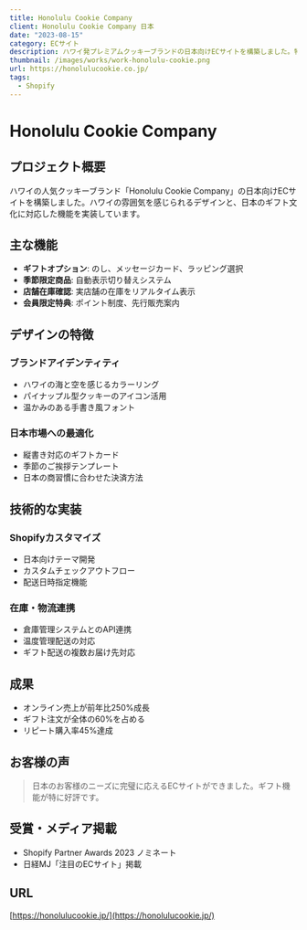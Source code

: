 ```yaml
---
title: Honolulu Cookie Company
client: Honolulu Cookie Company 日本
date: "2023-08-15"
category: ECサイト
description: ハワイ発プレミアムクッキーブランドの日本向けECサイトを構築しました。特徴的なパイナップル型クッキーの魅力を伝えるデザインと、スムーズな購入体験を実現。1998年創業の歴史あるブランドのアロハスピリットを表現。
thumbnail: /images/works/work-honolulu-cookie.png
url: https://honolulucookie.co.jp/
tags:
  - Shopify
---
```


# Honolulu Cookie Company

## プロジェクト概要

ハワイの人気クッキーブランド「Honolulu Cookie Company」の日本向けECサイトを構築しました。ハワイの雰囲気を感じられるデザインと、日本のギフト文化に対応した機能を実装しています。

## 主な機能

- **ギフトオプション**: のし、メッセージカード、ラッピング選択
- **季節限定商品**: 自動表示切り替えシステム
- **店舗在庫確認**: 実店舗の在庫をリアルタイム表示
- **会員限定特典**: ポイント制度、先行販売案内

## デザインの特徴

### ブランドアイデンティティ
- ハワイの海と空を感じるカラーリング
- パイナップル型クッキーのアイコン活用
- 温かみのある手書き風フォント

### 日本市場への最適化
- 縦書き対応のギフトカード
- 季節のご挨拶テンプレート
- 日本の商習慣に合わせた決済方法

## 技術的な実装

### Shopifyカスタマイズ
- 日本向けテーマ開発
- カスタムチェックアウトフロー
- 配送日時指定機能

### 在庫・物流連携
- 倉庫管理システムとのAPI連携
- 温度管理配送の対応
- ギフト配送の複数お届け先対応

## 成果

- オンライン売上が前年比250%成長
- ギフト注文が全体の60%を占める
- リピート購入率45%達成

## お客様の声

> 日本のお客様のニーズに完璧に応えるECサイトができました。ギフト機能が特に好評です。

## 受賞・メディア掲載

- Shopify Partner Awards 2023 ノミネート
- 日経MJ「注目のECサイト」掲載

## URL

[https://honolulucookie.jp/](https://honolulucookie.jp/)